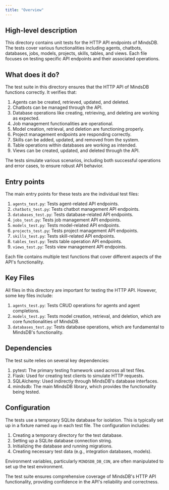 ```yaml
---
title: "Overview"
---
```


## High-level description
This directory contains unit tests for the HTTP API endpoints of MindsDB. The tests cover various functionalities including agents, chatbots, databases, jobs, models, projects, skills, tables, and views. Each file focuses on testing specific API endpoints and their associated operations.

## What does it do?
The test suite in this directory ensures that the HTTP API of MindsDB functions correctly. It verifies that:

1. Agents can be created, retrieved, updated, and deleted.
2. Chatbots can be managed through the API.
3. Database operations like creating, retrieving, and deleting are working as expected.
4. Job management functionalities are operational.
5. Model creation, retrieval, and deletion are functioning properly.
6. Project management endpoints are responding correctly.
7. Skills can be added, updated, and removed from the system.
8. Table operations within databases are working as intended.
9. Views can be created, updated, and deleted through the API.

The tests simulate various scenarios, including both successful operations and error cases, to ensure robust API behavior.

## Entry points
The main entry points for these tests are the individual test files:

1. `agents_test.py`: Tests agent-related API endpoints.
2. `chatbots_test.py`: Tests chatbot management API endpoints.
3. `databases_test.py`: Tests database-related API endpoints.
4. `jobs_test.py`: Tests job management API endpoints.
5. `models_test.py`: Tests model-related API endpoints.
6. `projects_test.py`: Tests project management API endpoints.
7. `skills_test.py`: Tests skill-related API endpoints.
8. `tables_test.py`: Tests table operation API endpoints.
9. `views_test.py`: Tests view management API endpoints.

Each file contains multiple test functions that cover different aspects of the API's functionality.

## Key Files
All files in this directory are important for testing the HTTP API. However, some key files include:

1. `agents_test.py`: Tests CRUD operations for agents and agent completions.
2. `models_test.py`: Tests model creation, retrieval, and deletion, which are core functionalities of MindsDB.
3. `databases_test.py`: Tests database operations, which are fundamental to MindsDB's functionality.

## Dependencies
The test suite relies on several key dependencies:

1. pytest: The primary testing framework used across all test files.
2. Flask: Used for creating test clients to simulate HTTP requests.
3. SQLAlchemy: Used indirectly through MindsDB's database interfaces.
4. mindsdb: The main MindsDB library, which provides the functionality being tested.

## Configuration
The tests use a temporary SQLite database for isolation. This is typically set up in a fixture named `app` in each test file. The configuration includes:

1. Creating a temporary directory for the test database.
2. Setting up a SQLite database connection string.
3. Initializing the database and running migrations.
4. Creating necessary test data (e.g., integration databases, models).

Environment variables, particularly `MINDSDB_DB_CON`, are often manipulated to set up the test environment.

The test suite ensures comprehensive coverage of MindsDB's HTTP API functionality, providing confidence in the API's reliability and correctness.